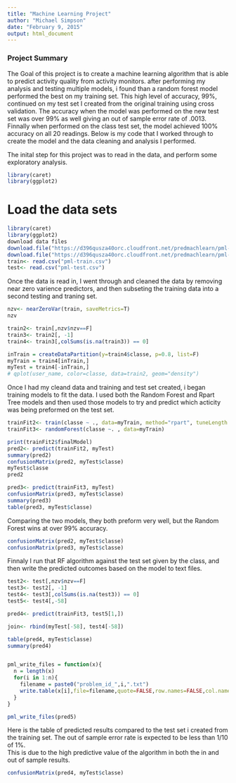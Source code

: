 ```yaml
---
title: "Machine Learning Project"
author: "Michael Simpson"
date: "February 9, 2015"
output: html_document
---
```


### Project Summary
The Goal of this project is to create a machine learning algorithm that is able to predict activity quality from activity monitors. after performing my analysis and testing multiple models, i found than a random forest model performed the best on my training set.  This high level of accuracy, 99%, continued on my test set I created from the original training using cross validation.  The accuracy when the model was performed on the new test set was over 99% as well giving an out of sample error rate of .0013.  Finnally when performed on the class test set, the model achieved 100% accuracy on all 20 readings.  Below is my code that I worked through to create the model and the data cleaning and analysis I performed.  



 The inital step for this project was to read in the data, and perform some exploratory analysis.  
```r
library(caret)
library(ggplot2)
```

# Load the data sets
```r
library(caret)
library(ggplot2)
download data files
download.file("https://d396qusza40orc.cloudfront.net/predmachlearn/pml-training.csv", #dest="pml-train.csv", method="curl")
download.file("https://d396qusza40orc.cloudfront.net/predmachlearn/pml-testing.csv", #dest="pml-test.csv", method="curl")
train<- read.csv("pml-train.csv")
test<- read.csv("pml-test.csv")
```

Once the data is read in, I went through and cleaned the data by removing near zero varience predictors, and then subseting the training data into a second testing and traning set.  
```r

nzv<- nearZeroVar(train, saveMetrics=T)
nzv

train2<- train[,nzv$nzv==F]
train3<- train2[, -1]
train4<- train3[,colSums(is.na(train3)) == 0] 

inTrain = createDataPartition(y=train4$classe, p=0.8, list=F)
myTrain = train4[inTrain,]
myTest = train4[-inTrain,]
# qplot(user_name, color=classe, data=train2, geom="density")

```

Once I had my cleand data and training and test set created, i began training models to fit the data.  I used both the Random Forest and Rpart Tree models and then used those models to try and predict which acticity was being preformed on the test set.  


```r

trainFit2<- train(classe ~ ., data=myTrain, method="rpart", tuneLength = 30)
trainFit3<- randomForest(classe ~. , data=myTrain)

print(trainFit2$finalModel)
pred2<- predict(trainFit2, myTest)
summary(pred2)
confusionMatrix(pred2, myTest$classe)
myTest$classe
pred2

pred3<- predict(trainFit3, myTest)
confusionMatrix(pred3, myTest$classe)
summary(pred3)
table(pred3, myTest$classe)
```
Comparing the two models, they both preform very well, but the Random Forest wins at over 99% accuracy. 
```r
confusionMatrix(pred2, myTest$classe)
confusionMatrix(pred3, myTest$classe)

```
Finnaly I run that RF algorithm against the test set given by the class, and then write the predicted outcomes based on the model to text files.  
```r

test2<- test[,nzv$nzv==F]
test3<- test2[, -1]
test4<- test3[,colSums(is.na(test3)) == 0] 
test5<- test4[,-58]

pred4<- predict(trainFit3, test5[1,])

join<- rbind(myTest[-58], test4[-58])

table(pred4, myTest$classe)
summary(pred4)


pml_write_files = function(x){
  n = length(x)
  for(i in 1:n){
    filename = paste0("problem_id_",i,".txt")
    write.table(x[i],file=filename,quote=FALSE,row.names=FALSE,col.names=FALSE)
  }
}

pml_write_files(pred5)

```
Here is the table of predicted results compared to the test set i created from the training set.  The out of sample error rate is expected to be less than 1/10 of 1%.  
This is due to the high predictive value of the algorithm in both the in and out of sample results.  
```r
confusionMatrix(pred4, myTest$classe)

```